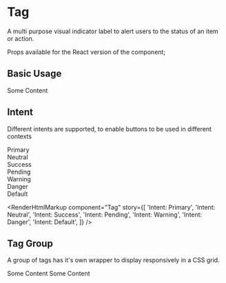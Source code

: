
<Meta title="Tag" component={Tag} />

# Tag

A multi purpose visual indicator label to alert users to the status of an item or action.

Props available for the React version of the component;

<ArgsTable of={Tag} />

## Basic Usage

<Canvas>
  <Story name="Basic Usage">
    <div>
      <Tag>Some Content</Tag>
    </div>
  </Story>
</Canvas>

<RenderHtmlMarkup component="Tag" story="Basic Usage" />

## Intent

Different intents are supported, to enable buttons to be used in different contexts

<Canvas>
  <Story name="Intent: Primary">
    <div>
      <Tag intent="primary">Primary</Tag>
    </div>
  </Story>
  <Story name="Intent: Neutral">
    <div>
      <Tag intent="neutral">Neutral</Tag>
    </div>
  </Story>
  <Story name="Intent: Success">
    <div>
      <Tag intent="success">Success</Tag>
    </div>
  </Story>
  <Story name="Intent: Pending">
    <div>
      <Tag intent="pending">Pending</Tag>
    </div>
  </Story>
  <Story name="Intent: Warning">
    <div>
      <Tag intent="warning">Warning</Tag>
    </div>
  </Story>
  <Story name="Intent: Danger">
    <div>
      <Tag intent="danger">Danger</Tag>
    </div>
  </Story>
  <Story name="Intent: Default">
    <div>
      <Tag intent="default">Default</Tag>
    </div>
  </Story>
</Canvas>

<RenderHtmlMarkup
  component="Tag"
  story={[
    'Intent: Primary',
    'Intent: Neutral',
    'Intent: Success',
    'Intent: Pending',
    'Intent: Warning',
    'Intent: Danger',
    'Intent: Default',
  ]}
/>

## Tag Group

A group of tags has it's own wrapper to display responsively in a CSS grid.

<Canvas>
  <Story name="Tag Group">
    <TagGroup>
      <Tag intent="primary">Some Content</Tag>
      <Tag intent="default">Some Content</Tag>
    </TagGroup>
  </Story>
</Canvas>

<RenderHtmlMarkup component="TagGroup" story="Tag Group" />
